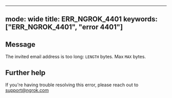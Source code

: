 
---
mode: wide
title: ERR_NGROK_4401
keywords: ["ERR_NGROK_4401", "error 4401"]
---

## Message
The invited email address is too long: `LENGTH` bytes. Max `MAX` bytes.




## Further help
If you're having trouble resolving this error, please reach out to [support@ngrok.com](mailto:support@ngrok.com?subject=Help%20with%20ERR_NGROK_4401)

